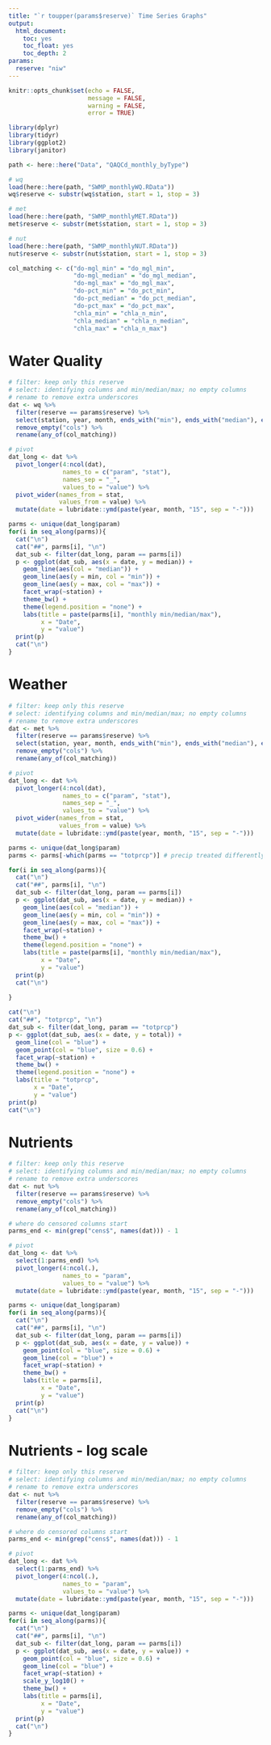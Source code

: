 ```yaml
---
title: "`r toupper(params$reserve)` Time Series Graphs"
output: 
  html_document: 
    toc: yes
    toc_float: yes
    toc_depth: 2
params:
  reserve: "niw"
---
```

```r
knitr::opts_chunk$set(echo = FALSE,
                      message = FALSE,
                      warning = FALSE,
                      error = TRUE)
```

```r
library(dplyr)
library(tidyr)
library(ggplot2)
library(janitor)
```

```r
path <- here::here("Data", "QAQCd_monthly_byType")

# wq
load(here::here(path, "SWMP_monthlyWQ.RData"))
wq$reserve <- substr(wq$station, start = 1, stop = 3)

# met
load(here::here(path, "SWMP_monthlyMET.RData"))
met$reserve <- substr(met$station, start = 1, stop = 3)

# nut
load(here::here(path, "SWMP_monthlyNUT.RData"))
nut$reserve <- substr(nut$station, start = 1, stop = 3)
```

```r
col_matching <- c("do-mgl_min" = "do_mgl_min",
                  "do-mgl_median" = "do_mgl_median",
                  "do-mgl_max" = "do_mgl_max",
                  "do-pct_min" = "do_pct_min",
                  "do-pct_median" = "do_pct_median",
                  "do-pct_max" = "do_pct_max",
                  "chla_min" = "chla_n_min",
                  "chla_median" = "chla_n_median",
                  "chla_max" = "chla_n_max")
```

# Water Quality  

```r
# filter: keep only this reserve
# select: identifying columns and min/median/max; no empty columns
# rename to remove extra underscores
dat <- wq %>% 
  filter(reserve == params$reserve) %>% 
  select(station, year, month, ends_with("min"), ends_with("median"), ends_with("max")) %>% 
  remove_empty("cols") %>% 
  rename(any_of(col_matching))

# pivot
dat_long <- dat %>% 
  pivot_longer(4:ncol(dat),
               names_to = c("param", "stat"),
               names_sep = "_",
               values_to = "value") %>% 
  pivot_wider(names_from = stat,
              values_from = value) %>% 
  mutate(date = lubridate::ymd(paste(year, month, "15", sep = "-")))
```

```r
parms <- unique(dat_long$param)
for(i in seq_along(parms)){
  cat("\n")
  cat("##", parms[i], "\n")
  dat_sub <- filter(dat_long, param == parms[i])
  p <- ggplot(dat_sub, aes(x = date, y = median)) +
    geom_line(aes(col = "median")) +
    geom_line(aes(y = min, col = "min")) +
    geom_line(aes(y = max, col = "max")) +
    facet_wrap(~station) +
    theme_bw() +
    theme(legend.position = "none") +
    labs(title = paste(parms[i], "monthly min/median/max"),
         x = "Date",
         y = "value")
  print(p)
  cat("\n")
}
```


# Weather  

```r
# filter: keep only this reserve
# select: identifying columns and min/median/max; no empty columns
# rename to remove extra underscores
dat <- met %>% 
  filter(reserve == params$reserve) %>% 
  select(station, year, month, ends_with("min"), ends_with("median"), ends_with("max"), ends_with("total")) %>% 
  remove_empty("cols") %>% 
  rename(any_of(col_matching))

# pivot
dat_long <- dat %>% 
  pivot_longer(4:ncol(dat),
               names_to = c("param", "stat"),
               names_sep = "_",
               values_to = "value") %>% 
  pivot_wider(names_from = stat,
              values_from = value) %>% 
  mutate(date = lubridate::ymd(paste(year, month, "15", sep = "-")))
```

```r
parms <- unique(dat_long$param)
parms <- parms[-which(parms == "totprcp")] # precip treated differently, below loop

for(i in seq_along(parms)){
  cat("\n")
  cat("##", parms[i], "\n")
  dat_sub <- filter(dat_long, param == parms[i])
  p <- ggplot(dat_sub, aes(x = date, y = median)) +
    geom_line(aes(col = "median")) +
    geom_line(aes(y = min, col = "min")) +
    geom_line(aes(y = max, col = "max")) +
    facet_wrap(~station) +
    theme_bw() +
    theme(legend.position = "none") +
    labs(title = paste(parms[i], "monthly min/median/max"),
         x = "Date",
         y = "value")
  print(p)
  cat("\n")
  
}

cat("\n")
cat("##", "totprcp", "\n")
dat_sub <- filter(dat_long, param == "totprcp")
p <- ggplot(dat_sub, aes(x = date, y = total)) +
  geom_line(col = "blue") +
  geom_point(col = "blue", size = 0.6) +
  facet_wrap(~station) +
  theme_bw() +
  theme(legend.position = "none") +
  labs(title = "totprcp",
       x = "Date",
       y = "value")
print(p)
cat("\n")
```


# Nutrients  

```r
# filter: keep only this reserve
# select: identifying columns and min/median/max; no empty columns
# rename to remove extra underscores
dat <- nut %>% 
  filter(reserve == params$reserve) %>% 
  remove_empty("cols") %>% 
  rename(any_of(col_matching))

# where do censored columns start
parms_end <- min(grep("cens$", names(dat))) - 1

# pivot
dat_long <- dat %>% 
  select(1:parms_end) %>% 
  pivot_longer(4:ncol(.),
               names_to = "param",
               values_to = "value") %>% 
  mutate(date = lubridate::ymd(paste(year, month, "15", sep = "-")))
```

```r
parms <- unique(dat_long$param)
for(i in seq_along(parms)){
  cat("\n")
  cat("##", parms[i], "\n")
  dat_sub <- filter(dat_long, param == parms[i])
  p <- ggplot(dat_sub, aes(x = date, y = value)) +
    geom_point(col = "blue", size = 0.6) +
    geom_line(col = "blue") +
    facet_wrap(~station) +
    theme_bw() +
    labs(title = parms[i],
         x = "Date",
         y = "value")
  print(p)
  cat("\n")
}
```


# Nutrients - log scale  

```r
# filter: keep only this reserve
# select: identifying columns and min/median/max; no empty columns
# rename to remove extra underscores
dat <- nut %>% 
  filter(reserve == params$reserve) %>% 
  remove_empty("cols") %>% 
  rename(any_of(col_matching))

# where do censored columns start
parms_end <- min(grep("cens$", names(dat))) - 1

# pivot
dat_long <- dat %>% 
  select(1:parms_end) %>% 
  pivot_longer(4:ncol(.),
               names_to = "param",
               values_to = "value") %>% 
  mutate(date = lubridate::ymd(paste(year, month, "15", sep = "-")))
```

```r
parms <- unique(dat_long$param)
for(i in seq_along(parms)){
  cat("\n")
  cat("##", parms[i], "\n")
  dat_sub <- filter(dat_long, param == parms[i])
  p <- ggplot(dat_sub, aes(x = date, y = value)) +
    geom_point(col = "blue", size = 0.6) +
    geom_line(col = "blue") +
    facet_wrap(~station) +
    scale_y_log10() +
    theme_bw() +
    labs(title = parms[i],
         x = "Date",
         y = "value")
  print(p)
  cat("\n")
}
```